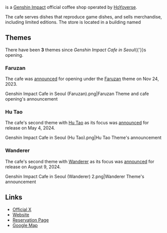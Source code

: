 {{CustomTabs
|tab1 = Overview
|tab2 = Gallery
}}
{{Event Infobox
|title      = Genshin Impact Cafe in Seoul
|type       = Offline event 
|image      = Genshin Impact Cafe in Seoul Wanderer Logo.png
|country    = South Korea
|start_date = 2023-11-24
|city       = Seoul
}}
{{ko|'''원신 Cafe in Seoul'''|tl=Genshin Impact Cafe in Seoul}} is a [[Genshin Impact]] official coffee shop operated by [[HoYoverse]].

The cafe serves dishes that reproduce game dishes, and sells merchandise, including limited editions. The store is located in a building named {{ko|티바트타워|tl=Tivat Tower.}}

==Themes==
There have been '''3''' themes since ''Genshin Impact Cafe in Seoul''{{'}}s opening.

===Faruzan===
The cafe was [https://x.com/Genshin_Cafe_KR/status/1727899843933143319 announced] for opening under the [[Faruzan]] theme on Nov 24, 2023.
<gallery>
Genshin Impact Cafe in Seoul (Faruzan).png|Faruzan Theme and cafe opening's announcement
</gallery>

===Hu Tao===
The cafe's second theme with [[Hu Tao]] as its focus was [https://x.com/Genshin_Cafe_KR/status/1784550427532591106 announced] for release on May 4, 2024.
<gallery>
Genshin Impact Cafe in Seoul (Hu Tao).png|Hu Tao Theme's announcement
</gallery>

===Wanderer===
The cafe's second theme with [[Wanderer]] as its focus was [https://x.com/Genshin_Cafe_KR/status/1813171719655596448 announced] for release on August 9, 2024.
<gallery>
Genshin Impact Cafe in Seoul (Wanderer) 2.png|Wanderer Theme's announcement
</gallery>

==Links==
* [https://x.com/Genshin_Cafe_KR Official X]
* [https://sites.google.com/view/genshin-cafe-in-seoul/ Website]
* [https://booking.naver.com/booking/12/bizes/1022679 Reservation Page]
* [https://www.google.com/maps/place/%E5%8E%9F%E7%A5%9E%E3%82%AB%E3%83%95%E3%82%A7+in+%E3%82%BD%E3%82%A6%E3%83%AB/@37.5549505,126.9304774,15z/data=!4m2!3m1!1s0x0:0xf55c8f78f59a2c1?sa=X&ved=1t:2428&ictx=111 Google Map]